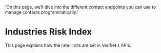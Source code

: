   'On this page, we’ll dive into the different contact endpoints you can use to manage contacts programmatically.'

# Industries Risk Index

This page explains how the rate limits are set in Verifiet's APIs.
